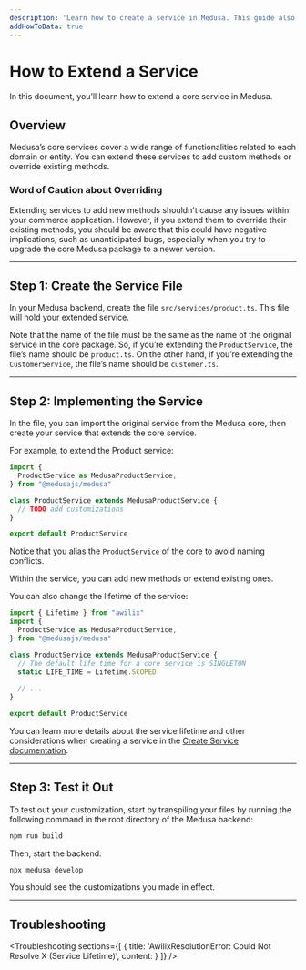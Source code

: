 ---
description: 'Learn how to create a service in Medusa. This guide also includes how to use services in other services, subscribers, and endpoints.'
addHowToData: true
---


# How to Extend a Service

In this document, you’ll learn how to extend a core service in Medusa.

## Overview

Medusa’s core services cover a wide range of functionalities related to each domain or entity. You can extend these services to add custom methods or override existing methods.

### Word of Caution about Overriding

Extending services to add new methods shouldn't cause any issues within your commerce application. However, if you extend them to override their existing methods, you should be aware that this could have negative implications, such as unanticipated bugs, especially when you try to upgrade the core Medusa package to a newer version.

---

## Step 1: Create the Service File

In your Medusa backend, create the file `src/services/product.ts`. This file will hold your extended service.

Note that the name of the file must be the same as the name of the original service in the core package. So, if you’re extending the `ProductService`, the file’s name should be `product.ts`. On the other hand, if you’re extending the `CustomerService`, the file’s name should be `customer.ts`.

---

## Step 2: Implementing the Service

In the file, you can import the original service from the Medusa core, then create your service that extends the core service.

For example, to extend the Product service:

```ts title=src/services/product.ts
import { 
  ProductService as MedusaProductService,
} from "@medusajs/medusa"

class ProductService extends MedusaProductService {
  // TODO add customizations
}

export default ProductService
```

Notice that you alias the `ProductService` of the core to avoid naming conflicts.

Within the service, you can add new methods or extend existing ones.

You can also change the lifetime of the service:

```ts title=src/services/product.ts
import { Lifetime } from "awilix"
import { 
  ProductService as MedusaProductService,
} from "@medusajs/medusa"

class ProductService extends MedusaProductService {
  // The default life time for a core service is SINGLETON
  static LIFE_TIME = Lifetime.SCOPED
    
  // ...
}

export default ProductService
```

You can learn more details about the service lifetime and other considerations when creating a service in the [Create Service documentation](./create-service.mdx).

---

## Step 3: Test it Out

To test out your customization, start by transpiling your files by running the following command in the root directory of the Medusa backend:

```bash npm2yarn
npm run build
```

Then, start the backend:

```bash npm2yarn
npx medusa develop
```

You should see the customizations you made in effect.

---

## Troubleshooting

<Troubleshooting 
  sections={[
    {
      title: 'AwilixResolutionError: Could Not Resolve X (Service Lifetime)',
      content: <ServiceLifetimeSection />
    }
  ]}
/>
